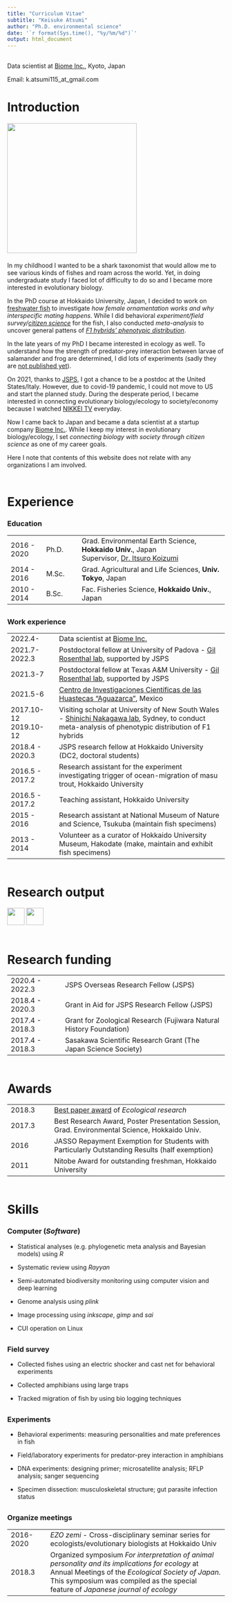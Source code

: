```yaml
---
title: "Curriculum Vitae"
subtitle: "Keisuke Atsumi"
author: "Ph.D. environmental science"
date: '`r format(Sys.time(), "%y/%m/%d")`'
output: html_document
---
```


<div style="margin-bottom:30px;">
</div>

Data scientist at [Biome Inc.](https://biome.co.jp/), Kyoto, Japan

Email: k.atsumi115_at_gmail.com


<div style="margin-bottom:30px;">
</div>

# Introduction

<div style="margin-bottom:20px;">
</div>

<img src="./files/mypic_uryunuma.jpg" alt="" width="300">

<div style="margin-bottom:20px;">
</div>

In my childhood I wanted to be a shark taxonomist that would allow me to see various kinds of fishes and roam across the world. Yet, in doing undergraduate study I faced lot of difficulty to do so and I became more interested in evolutionary biology.

In the PhD course at Hokkaido University, Japan, I decided to work on [freshwater fish](https://en.wikipedia.org/wiki/Tribolodon) to investigate *how female ornamentation works and why interspecific mating happens*. While I did behavioral *experiment/field survey/*[*citizen science*](https://link.springer.com/article/10.1007/s11284-017-1466-z) for the fish, I also conducted *meta-analysis* to uncover general pattens of [*F1 hybrids' phenotypic distribution*](https://onlinelibrary.wiley.com/doi/abs/10.1111/evo.14224). 

In the late years of my PhD I became interested in ecology as well. To understand how the strength of predator-prey interaction between larvae of salamander and frog are determined, I did lots of experiments (sadly they are [not published yet](https://ecoevorxiv.org/uz7rj/)). 

On 2021, thanks to [JSPS](https://www.jsps.go.jp/english/index.html), I got a chance to be a postdoc at the United States/Italy. However, due to covid-19 pandemic, I could not move to US and start the planned study. During the desperate period, I became interested in connecting evolutionary biology/ecology to society/economy because I watched [NIKKEI TV](https://www.bs-tvtokyo.co.jp/plus10/) everyday. 

Now I came back to Japan and became a data scientist at a startup company [Biome Inc.](https://biome.co.jp/). While I keep my interest in evolutionary biology/ecology, I set *connecting biology with society through citizen science* as one of my career goals.

Here I note that contents of this website does not relate with any organizations I am involved.

<div style="margin-bottom:60px;">
</div>

# Experience

### Education

| | |  |
| -- | -- | -------- |
| 2016 - 2020 | Ph.D. | Grad. Environmental Earth Science, <b>Hokkaido Univ.</b>, Japan</br> Supervisor, [Dr. Itsuro Koizumi](https://noah.ees.hokudai.ac.jp/envmi/koizumilab/en/) |
| 2014 - 2016 | M.Sc. | Grad. Agricultural and Life Sciences, <b>Univ. Tokyo</b>, Japan |
| 2010 - 2014 | B.Sc. | Fac. Fisheries Science, <b>Hokkaido Univ.</b>, Japan |

<div style="margin-bottom:30px;">
</div>

### Work experience

| | |
| -- | ------- |
| 2022.4- | Data scientist at [Biome Inc.](https://biome.co.jp/) |
| 2021.7-2022.3 | Postdoctoral fellow at University of Padova - [Gil Rosenthal lab](https://swordtail.tamu.edu/), supported by JSPS |
| 2021.3-7 | Postdoctoral fellow at Texas A&M University - [Gil Rosenthal lab](https://swordtail.tamu.edu/), supported by JSPS |
| 2021.5-6 | [Centro de Investigaciones Científicas de las Huastecas “Aguazarca”](https://www.cichaz.org/), Mexico |
| 2017.10-12</br>2019.10-12 | Visiting scholar at University of New South Wales - [Shinichi Nakagawa lab](http://www.i-deel.org/), Sydney, to conduct meta-analysis of phenotypic distribution of F1 hybrids |
| 2018.4 - 2020.3 | JSPS research fellow at Hokkaido University (DC2, doctoral students) |
| 2016.5 - 2017.2 | Research assistant for the experiment investigating trigger of ocean-migration of masu trout, Hokkaido University |
| 2016.5 - 2017.2 | Teaching assistant, Hokkaido University |
| 2015 - 2016 | Research assistant at National Museum of Nature and Science, Tsukuba (maintain fish specimens) |
| 2013 - 2014 | Volunteer as a curator of Hokkaido University Museum, Hakodate (make, maintain and exhibit fish specimens) |

<div style="margin-bottom:60px;">
</div>

# Research output

<a href="https://scholar.google.com/citations?user=PMk-FAx8vzAC&hl=ja"> <img src="./files/googlescholar.png" width="40" height="40"></a>
<a href="https://www.researchgate.net/profile/Keisuke-Atsumi"> <img src="./files/researchgate.png" width="40" height="40"></a>

<div style="margin-bottom:60px;">
</div>

# Research funding

| | |
| -- | ------ |
| 2020.4 - 2022.3 | JSPS Overseas Research Fellow (JSPS) |
| 2018.4 - 2020.3 | Grant in Aid for JSPS Research Fellow (JSPS) |
| 2017.4 - 2018.3 | Grant for Zoological Research (Fujiwara Natural History Foundation) |
| 2017.4 - 2018.3 | Sasakawa Scientific Research Grant (The Japan Science Society) |

<div style="margin-bottom:60px;">
</div>

# Awards

| | |
| -- | -------- |
| 2018.3 | [Best paper award](https://link.springer.com/article/10.1007/s11284-017-1466-z) of *Ecological research* |
| 2017.3 | Best Research Award, Poster Presentation Session, Grad. Environmental Science, Hokkaido Univ. |
| 2016 | JASSO Repayment Exemption for Students with Particularly Outstanding Results (half exemption) |
| 2011 | Nitobe Award for outstanding freshman, Hokkaido University |

<div style="margin-bottom:60px;">
</div>

# Skills

### Computer (*Software*)

- Statistical analyses (e.g. phylogenetic meta analysis and Bayesian models) using *R*

- Systematic review using *Rayyan*

- Semi-automated biodiversity monitoring using computer vision and deep learning

- Genome analysis using *plink*

- Image processing using *inkscape*, *gimp* and *sai*

- CUI operation on Linux

<div style="margin-bottom:30px;">
</div>

### Field survey

- Collected fishes using an electric shocker and cast net for behavioral experiments

- Collected amphibians using large traps

- Tracked migration of fish by using bio logging techniques

<div style="margin-bottom:30px;">
</div>

### Experiments

- Behavioral experiments: measuring personalities and mate preferences in fish

- Field/laboratory experiments for predator-prey interaction in amphibians

- DNA experiments: designing primer; microsatellite analysis; RFLP analysis; sanger sequencing

- Specimen dissection: musculoskeletal structure; gut parasite infection status

<div style="margin-bottom:30px;">
</div>

### Organize meetings

| | |
| -- | --------- |
| 2016-2020 | *EZO zemi* - Cross-disciplinary seminar series for ecologists/evolutionary biologists at Hokkaido Univ |
| 2018.3 | Organized symposium *For interpretation of animal personality and its implications for ecology* at Annual Meetings of the *Ecological Society of Japan*. This symposium was compiled as the special feature of *Japanese journal of ecology* |
